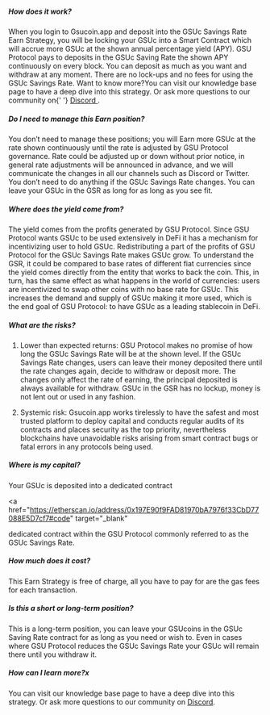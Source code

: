 

##### How does it work?

<p>
  When you login to Gsucoin.app and deposit into the GSUc Savings Rate Earn Strategy, you will be
  locking your GSUc into a Smart Contract which will accrue more GSUc at the shown annual percentage
  yield (APY). GSU Protocol pays to deposits in the GSUc Saving Rate the shown APY continuously on
  every block. You can deposit as much as you want and withdraw at any moment. There are no lock-ups
  and no fees for using the GSUc Savings Rate. Want to know more?You can visit our knowledge base
  page to have a deep dive into this strategy. Or ask more questions to our community on{' '}
  <a href="https://discord.com/invite/gVYJDtqyYR" target="\_blank">
    Discord
  </a>
  .
</p>

##### Do I need to manage this Earn position?

You don’t need to manage these positions; you will Earn more GSUc at the rate shown continuously
until the rate is adjusted by GSU Protocol governance. Rate could be adjusted up or down without
prior notice, in general rate adjustments will be announced in advance, and we will communicate the
changes in all our channels such as Discord or Twitter. You don’t need to do anything if the GSUc
Savings Rate changes. You can leave your GSUc in the GSR as long for as long as you see fit.

##### Where does the yield come from?

The yield comes from the profits generated by GSU Protocol. Since GSU Protocol wants GSUc to be used
extensively in DeFi it has a mechanism for incentivizing user to hold GSUc. Redistributing a part of
the profits of GSU Protocol for the GSUc Savings Rate makes GSUc grow. To understand the GSR, it
could be compared to base rates of different fiat currencies since the yield comes directly from the
entity that works to back the coin. This, in turn, has the same effect as what happens in the world
of currencies: users are incentivized to swap other coins with no base rate for GSUc. This increases
the demand and supply of GSUc making it more used, which is the end goal of GSU Protocol: to have
GSUc as a leading stablecoin in DeFi.

##### What are the risks?

1. Lower than expected returns: GSU Protocol makes no promise of how long the GSUc Savings Rate will
   be at the shown level. If the GSUc Savings Rate changes, users can leave their money deposited
   there until the rate changes again, decide to withdraw or deposit more. The changes only affect
   the rate of earning, the principal deposited is always available for withdraw. GSUc in the GSR
   has no lockup, money is not lent out or used in any fashion.

2. Systemic risk: Gsucoin.app works tirelessly to have the safest and most trusted platform to
   deploy capital and conducts regular audits of its contracts and places security as the top
   priority, nevertheless blockchains have unavoidable risks arising from smart contract bugs or
   fatal errors in any protocols being used.

##### Where is my capital?

Your GSUc is deposited into a dedicated contract

<a
  href="https://etherscan.io/address/0x197E90f9FAD81970bA7976f33CbD77088E5D7cf7#code"
  target="\_blank"
>
  dedicated contract
</a> within the GSU Protocol commonly referred to as the GSUc Savings Rate.

##### How much does it cost?

This Earn Strategy is free of charge, all you have to pay for are the gas fees for each transaction.

##### Is this a short or long-term position?

This is a long-term position, you can leave your GSUcoins in the GSUc Saving Rate contract for as
long as you need or wish to. Even in cases where GSU Protocol reduces the GSUc Savings Rate your
GSUc will remain there until you withdraw it.

##### How can I learn more?x

You can visit our knowledge base page to have a deep dive into this strategy. Or ask more questions
to our community on <a href="https://discord.com/invite/gVYJDtqyYR" target="\_blank"> Discord</a>.
